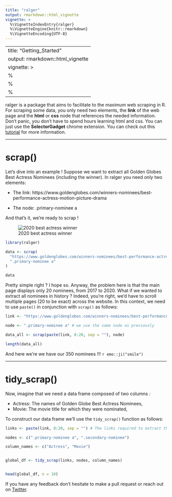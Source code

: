 ```yaml
---
title: "ralger"
output: rmarkdown::html_vignette
vignette: >
  %\VignetteIndexEntry{ralger}
  %\VignetteEngine{knitr::rmarkdown}
  %\VignetteEncoding{UTF-8}
---
```

---
title: "Getting_Started"
output: rmarkdown::html_vignette
vignette: >
  %\VignetteIndexEntry{Getting_Started}
  %\VignetteEngine{knitr::rmarkdown}
  %\VignetteEncoding{UTF-8}
---

ralger is a package that aims to facilitate to the maximum web scraping in R. For scraping some data, you only need two elements, the **link** of the web page and the **html** or **css** node that references the needed information. Don't panic, you don't have to spend hours learning html and css. You can just use the **SelectorGadget** chrome extension. You can check out this [tutorial](https://www.youtube.com/watch?v=oqNTfWrGdbk) for more information.

----------------------------------------------------

# scrap()

Let's dive into an example ! Suppose we want to extract all Golden Globes Best Actress Nominees (including the winner). In ralger you need only two elements: 

- The link: https://www.goldenglobes.com/winners-nominees/best-performance-actress-motion-picture-drama 

- The node: .primary-nominee a

And that's it, we're ready to scrap ! 

![2020 best actress winner](https://www.goldenglobes.com/sites/default/files/styles/portrait_medium/public/nomination/cover_images/renee_zellweger_1_0.jpg?itok=G2uI2Iuw)

```r
library(ralger)

data <- scrap(
  "https://www.goldenglobes.com/winners-nominees/best-performance-actress-motion-picture-drama", 
  ".primary-nominee a"
)

data

```

Pretty simple right ? I hope so. Anyway, the problem here is that the main page displays only 20 nominees, from 2017 to 2020. What if we wanted to extract all nominees in history ? Indeed, you're right, we'd have to scroll multiple pages (20 to be exact) across the website. In this context, we need to use `paste()`  in conjunction with `scrap()` as follows: 

```r

link <- "https://www.goldenglobes.com/winners-nominees/best-performance-actress-motion-picture-drama?page=" # Mind the change in the link structure "page=" 

node <- ".primary-nominee a" # we use the same node as previously

data_all <- scrap(paste(link, 0:20, sep = ""), node)

length(data_all)

```
And here we're we have our 350 nominees !!! `r emo::ji("smile")` 

------------------------------------------------------------

 
# tidy_scrap()

Now, imagine that we need a data frame composed of two columns : 

- Actress: The names of Golden Globe Best Actress Nominees, 
- Movie: The movie title for which they were nominated, 

To construct our data frame we'll use the `tidy_scrap()` function as follows: 

```r

links <- paste(link, 0:20, sep = "") # The links required to extract the 350 observations

nodes <- c(".primary-nominee a", ".secondary-nominee")

column_names <- c("Actress", "Movie")


global_df <- tidy_scrap(links, nodes, column_names)


head(global_df, n = 10)

```
If you have any feedback don't hesitate to make a pull request or reach out on [Twitter](https://twitter.com/moh_fodil).


